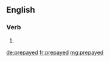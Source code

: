 ==English==

===Verb===
{{head|en|verb form}}

# {{en-past of|prepay}}

[[de:prepayed]]
[[fr:prepayed]]
[[mg:prepayed]]